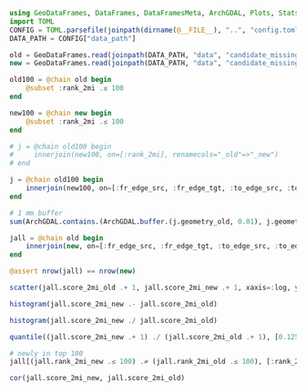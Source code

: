 ```julia
using GeoDataFrames, DataFrames, DataFramesMeta, ArchGDAL, Plots, StatsBase
import TOML
CONFIG = TOML.parsefile(joinpath(dirname(@__FILE__), "..", "config.toml"))
DATA_PATH = CONFIG["data_path"]
```

```julia
old = GeoDataFrames.read(joinpath(DATA_PATH, "data", "candidate_missing_links_noregionalparks.gpkg"))
new = GeoDataFrames.read(joinpath(DATA_PATH, "data", "candidate_missing_links.gpkg"))
```

```julia
old100 = @chain old begin
    @subset :rank_2mi .≤ 100
end

new100 = @chain new begin
    @subset :rank_2mi .≤ 100
end
```

```julia
# j = @chain old100 begin
#     innerjoin(new100, on=[:rank_2mi], renamecols="_old"=>"_new")
# end

j = @chain old100 begin
    innerjoin(new100, on=[:fr_edge_src, :fr_edge_tgt, :to_edge_src, :to_edge_tgt], renamecols="_old"=>"_new")
end

# 1 mm buffer
sum(ArchGDAL.contains.(ArchGDAL.buffer.(j.geometry_old, 0.01), j.geometry_new))
```

```julia
jall = @chain old begin
    innerjoin(new, on=[:fr_edge_src, :fr_edge_tgt, :to_edge_src, :to_edge_tgt], renamecols="_old"=>"_new")
end

@assert nrow(jall) == nrow(new)
```

```julia
scatter(jall.score_2mi_old .+ 1, jall.score_2mi_new .+ 1, xaxis=:log, yaxis=:log, xlabel="Old", ylabel="New", legend=false)
```

```julia
histogram(jall.score_2mi_new .- jall.score_2mi_old)
```

```julia
histogram(jall.score_2mi_new ./ jall.score_2mi_old)
```

```julia
quantile((jall.score_2mi_new .+ 1) ./ (jall.score_2mi_old .+ 1), [0.125, 0.875])
```

```julia
# newly in top 100
jall[(jall.rank_2mi_new .≤ 100) .≠ (jall.rank_2mi_old .≤ 100), [:rank_2mi_new, :rank_2mi_old]]
```

```julia
cor(jall.score_2mi_new, jall.score_2mi_old)
```